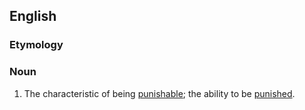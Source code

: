 ==English==

===Etymology===
{{PIE root|en|kʷey}}
{{suffix|en|punish|ability}}

===Noun===
{{en-noun|-|+}}

# The characteristic of being [[punishable]]; the ability to be [[punish]]ed.
